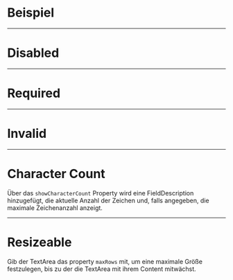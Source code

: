 # Beispiel

<LiveCodeEditor />

---

# Disabled

<LiveCodeEditor example="disabled" editorCollapsed />

---

# Required

<LiveCodeEditor example="required" editorCollapsed />

---

# Invalid

<LiveCodeEditor example="invalid" editorCollapsed />

---

# Character Count

Über das `showCharacterCount` Property wird eine FieldDescription hinzugefügt,
die aktuelle Anzahl der Zeichen und, falls angegeben, die maximale Zeichenanzahl
anzeigt.

<LiveCodeEditor example="characterCount" editorCollapsed />

---

# Resizeable

Gib der TextArea das property `maxRows` mit, um eine maximale Größe festzulegen,
bis zu der die TextArea mit ihrem Content mitwächst.

<LiveCodeEditor example="resizeable" editorCollapsed />

